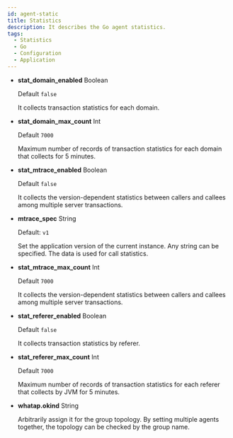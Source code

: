 ```yaml
---
id: agent-static
title: Statistics
description: It describes the Go agent statistics.
tags:
  - Statistics
  - Go
  - Configuration
  - Application
---
```


- **stat_domain_enabled** <span class='type'>Boolean</span>

  Default `false`

  It collects transaction statistics for each domain.

- **stat_domain_max_count** <span class='type'>Int</span>

  Default `7000`

  Maximum number of records of transaction statistics for each domain that collects for 5 minutes.

- **stat_mtrace_enabled** <span class='type'>Boolean</span>

  Default `false`

  It collects the version-dependent statistics between callers and callees among multiple server transactions.

- **mtrace_spec** <span class='type'>String</span>

  Default: `v1`

  Set the application version of the current instance. Any string can be specified. The data is used for call statistics. 

- **stat_mtrace_max_count** <span class='type'>Int</span>

  Default `7000`

  It collects the version-dependent statistics between callers and callees among multiple server transactions.

- **stat_referer_enabled** <span class='type'>Boolean</span>

  Default `false`

  It collects transaction statistics by referer.

- **stat_referer_max_count** <span class='type'>Int</span>

  Default `7000`

  Maximum number of records of transaction statistics for each referer that collects by JVM for 5 minutes.

- **whatap.okind** <span class='type'>String</span>

  Arbitrarily assign it for the group topology. By setting multiple agents together, the topology can be checked by the group name.

